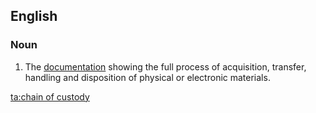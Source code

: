 ==English==

===Noun===
{{en-noun|head=[[chain]] [[of]] [[custody]]|chains of custody}}
{{wikipedia}}
#{{legal|chemistry}} The [[documentation]] showing the full process of acquisition, transfer, handling and disposition of physical or electronic materials.

[[ta:chain of custody]]
